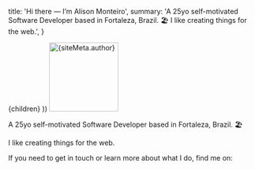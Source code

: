 
  title: 'Hi there — I’m Alison Monteiro',
  summary:
    'A 25yo self-motivated Software Developer based in Fortaleza, Brazil. 🏖 I like creating things for the web.',
}

  <Page path={router.pathname} meta={meta}>
    {children}
  </Page>
))

<img width='140' src='/static/profile.png' alt={siteMeta.author} />

A 25yo self-motivated Software Developer based in Fortaleza, Brazil. 🏖

I like creating things for the web.

If you need to get in touch or learn more about what I do, find me on:

<Contact />
